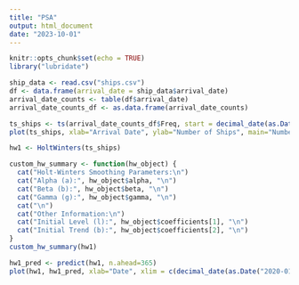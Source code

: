 ```yaml
---
title: "PSA"
output: html_document
date: "2023-10-01"
---
```


```r
knitr::opts_chunk$set(echo = TRUE)
library("lubridate")
```

```r
ship_data <- read.csv("ships.csv")
df <- data.frame(arrival_date = ship_data$arrival_date)
arrival_date_counts <- table(df$arrival_date)
arrival_date_counts_df <- as.data.frame(arrival_date_counts)
```

```r
ts_ships <- ts(arrival_date_counts_df$Freq, start = decimal_date(as.Date("2020-01-01")), frequency = 365)
plot(ts_ships, xlab="Arrival Date", ylab="Number of Ships", main="Number of Ships Arrivals over Time")
```

```r
hw1 <- HoltWinters(ts_ships)

custom_hw_summary <- function(hw_object) {
  cat("Holt-Winters Smoothing Parameters:\n")
  cat("Alpha (a):", hw_object$alpha, "\n")
  cat("Beta (b):", hw_object$beta, "\n")
  cat("Gamma (g):", hw_object$gamma, "\n")
  cat("\n")
  cat("Other Information:\n")
  cat("Initial Level (l):", hw_object$coefficients[1], "\n")
  cat("Initial Trend (b):", hw_object$coefficients[2], "\n")
}
custom_hw_summary(hw1)
```
```r
hw1_pred <- predict(hw1, n.ahead=365)
plot(hw1, hw1_pred, xlab="Date", xlim = c(decimal_date(as.Date("2020-01-01")), decimal_date(as.Date("2023-12-31"))))
```